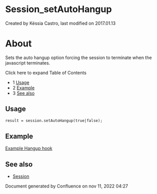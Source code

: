 
# Session_setAutoHangup 

 Created by  Késsia Castro, last modified on 2017.01.13

# About

Sets the auto hangup option forcing the session to terminate when the javascript terminates.

Click here to expand Table of Contents

* 1 [Usage](#-freeswitch--session_setautohangup-)
* 2 [Example](#-freeswitch--session_setautohangup-)
* 3 [See also](#see-also)

## Usage

```xml
result = session.setAutoHangup(true|false); 
```

## Example

[Example Hangup hook](../Javascript-Examples/Javascript-Example---set-hook_9634690.mdx#-freeswitch--javascript-example---set-hook-)

## See also

* [Session](index.mdx#methods)

Document generated by Confluence on nov 11, 2022 04:27

